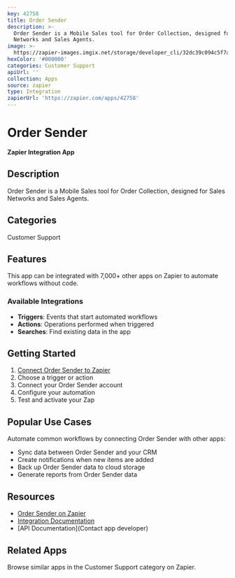 ```yaml
---
key: 42758
title: Order Sender
description: >-
  Order Sender is a Mobile Sales tool for Order Collection, designed for Sales
  Networks and Sales Agents.
image: >-
  https://zapier-images.imgix.net/storage/developer_cli/32dc39c094c5f7a6e7a212d0f26fcf42.png?auto=format%2Ccompress&ixlib=python-3.0.0&q=50
hexColor: '#000000'
categories: Customer Support
apiUrl: ''
collection: Apps
source: zapier
type: Integration
zapierUrl: 'https://zapier.com/apps/42758'
---
```

# Order Sender

**Zapier Integration App**

## Description

Order Sender is a Mobile Sales tool for Order Collection, designed for Sales Networks and Sales Agents.

## Categories

Customer Support

## Features

This app can be integrated with 7,000+ other apps on Zapier to automate workflows without code.

### Available Integrations

- **Triggers**: Events that start automated workflows
- **Actions**: Operations performed when triggered
- **Searches**: Find existing data in the app

## Getting Started

1. [Connect Order Sender to Zapier](https://zapier.com/apps/42758)
2. Choose a trigger or action
3. Connect your Order Sender account
4. Configure your automation
5. Test and activate your Zap

## Popular Use Cases

Automate common workflows by connecting Order Sender with other apps:

- Sync data between Order Sender and your CRM
- Create notifications when new items are added
- Back up Order Sender data to cloud storage
- Generate reports from Order Sender data

## Resources

- [Order Sender on Zapier](https://zapier.com/apps/42758)
- [Integration Documentation](https://zapier.com/apps/42758/integrations)
- [API Documentation](Contact app developer)

## Related Apps

Browse similar apps in the Customer Support category on Zapier.
